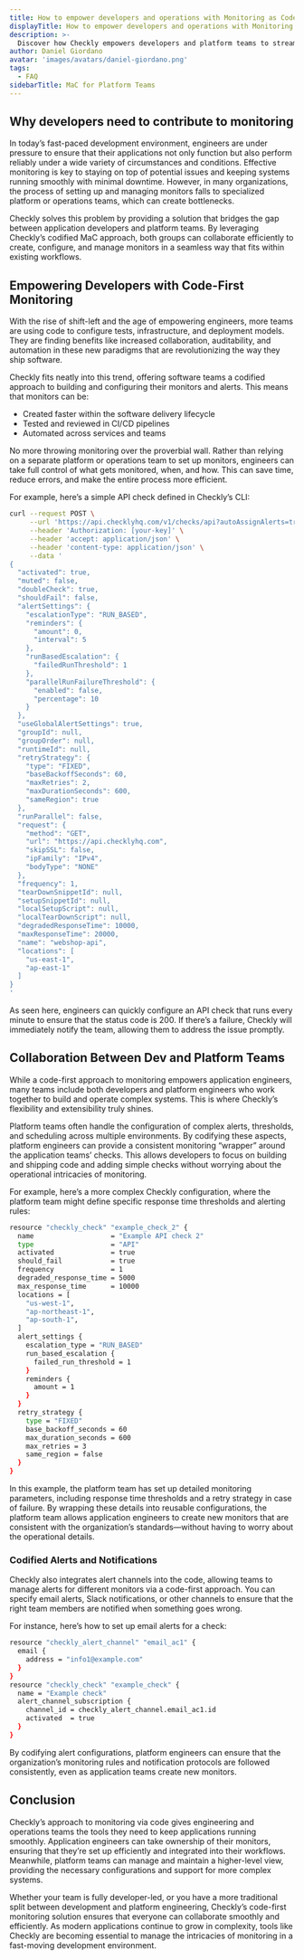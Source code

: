 ```yaml
---
title: How to empower developers and operations with Monitoring as Code - Checkly Guides
displayTitle: How to empower developers and operations with Monitoring as Code
description: >-
  Discover how Checkly empowers developers and platform teams to streamline complex monitoring through a code-first approach. Learn how collaboration, automation, and integrated alerts improve reliability and reduce bottlenecks in modern software delivery workflows.
author: Daniel Giordano
avatar: 'images/avatars/daniel-giordano.png'
tags:
  - FAQ
sidebarTitle: MaC for Platform Teams
---
```

## Why developers need to contribute to monitoring
In today’s fast-paced development environment, engineers are under pressure to ensure that their applications not only function but also perform reliably under a wide variety of circumstances and conditions. Effective monitoring is key to staying on top of potential issues and keeping systems running smoothly with minimal downtime. However, in many organizations, the process of setting up and managing monitors falls to specialized platform or operations teams, which can create bottlenecks.

Checkly solves this problem by providing a solution that bridges the gap between application developers and platform teams. By leveraging Checkly’s codified MaC approach, both groups can collaborate efficiently to create, configure, and manage monitors in a seamless way that fits within existing workflows.

## Empowering Developers with Code-First Monitoring
With the rise of shift-left and the age of empowering engineers, more teams are using code to configure tests, infrastructure, and deployment models. They are finding benefits like increased collaboration, auditability, and automation in these new paradigms that are revolutionizing the way they ship software. 

Checkly fits neatly into this trend, offering software teams a codified approach to building and configuring their monitors and alerts. This means that monitors can be:

* Created faster within the software delivery lifecycle
* Tested and reviewed in CI/CD pipelines
* Automated across services and teams

No more throwing monitoring over the proverbial wall. Rather than relying on a separate platform or operations team to set up monitors, engineers can take full control of what gets monitored, when, and how. This can save time, reduce errors, and make the entire process more efficient. 


For example, here’s a simple API check defined in Checkly’s CLI:

```bash
curl --request POST \
     --url 'https://api.checklyhq.com/v1/checks/api?autoAssignAlerts=true' \
     --header 'Authorization: [your-key]' \
     --header 'accept: application/json' \
     --header 'content-type: application/json' \
     --data '
{
  "activated": true,
  "muted": false,
  "doubleCheck": true,
  "shouldFail": false,
  "alertSettings": {
    "escalationType": "RUN_BASED",
    "reminders": {
      "amount": 0,
      "interval": 5
    },
    "runBasedEscalation": {
      "failedRunThreshold": 1
    },
    "parallelRunFailureThreshold": {
      "enabled": false,
      "percentage": 10
    }
  },
  "useGlobalAlertSettings": true,
  "groupId": null,
  "groupOrder": null,
  "runtimeId": null,
  "retryStrategy": {
    "type": "FIXED",
    "baseBackoffSeconds": 60,
    "maxRetries": 2,
    "maxDurationSeconds": 600,
    "sameRegion": true
  },
  "runParallel": false,
  "request": {
    "method": "GET",
    "url": "https://api.checklyhq.com",
    "skipSSL": false,
    "ipFamily": "IPv4",
    "bodyType": "NONE"
  },
  "frequency": 1,
  "tearDownSnippetId": null,
  "setupSnippetId": null,
  "localSetupScript": null,
  "localTearDownScript": null,
  "degradedResponseTime": 10000,
  "maxResponseTime": 20000,
  "name": "webshop-api",
  "locations": [
    "us-east-1",
    "ap-east-1"
  ]
}
'
```
As seen here, engineers can quickly configure an API check that runs every minute to ensure that the status code is 200. If there’s a failure, Checkly will immediately notify the team, allowing them to address the issue promptly.

## Collaboration Between Dev and Platform Teams
While a code-first approach to monitoring empowers application engineers, many teams include both developers and platform engineers who work together to build and operate complex systems. This is where Checkly’s flexibility and extensibility truly shines.

Platform teams often handle the configuration of complex alerts, thresholds, and scheduling across multiple environments. By codifying these aspects, platform engineers can provide a consistent monitoring “wrapper” around the application teams’ checks. This allows developers to focus on building and shipping code and adding simple checks without worrying about the operational intricacies of monitoring.

For example, here’s a more complex Checkly configuration, where the platform team might define specific response time thresholds and alerting rules:

```bash
resource "checkly_check" "example_check_2" {
  name                   = "Example API check 2"
  type                   = "API"
  activated              = true
  should_fail            = true
  frequency              = 1
  degraded_response_time = 5000
  max_response_time      = 10000
  locations = [
    "us-west-1",
    "ap-northeast-1",
    "ap-south-1",
  ]
  alert_settings {
    escalation_type = "RUN_BASED"
    run_based_escalation {
      failed_run_threshold = 1
    }
    reminders {
      amount = 1
    }
  }
  retry_strategy {
    type = "FIXED"
    base_backoff_seconds = 60
    max_duration_seconds = 600
    max_retries = 3
    same_region = false
  }
}
```
In this example, the platform team has set up detailed monitoring parameters, including response time thresholds and a retry strategy in case of failure. By wrapping these details into reusable configurations, the platform team allows application engineers to create new monitors that are consistent with the organization’s standards—without having to worry about the operational details.

### Codified Alerts and Notifications
Checkly also integrates alert channels into the code, allowing teams to manage alerts for different monitors via a code-first approach. You can specify email alerts, Slack notifications, or other channels to ensure that the right team members are notified when something goes wrong.

For instance, here’s how to set up email alerts for a check:

```bash
resource "checkly_alert_channel" "email_ac1" {
  email {
    address = "info1@example.com"
  }
}
resource "checkly_check" "example_check" {
  name = "Example check"
  alert_channel_subscription {
    channel_id = checkly_alert_channel.email_ac1.id
    activated  = true
  }
}
```
By codifying alert configurations, platform engineers can ensure that the organization’s monitoring rules and notification protocols are followed consistently, even as application teams create new monitors.
## Conclusion
Checkly’s approach to monitoring via code gives engineering and operations teams the tools they need to keep applications running smoothly. Application engineers can take ownership of their monitors, ensuring that they’re set up efficiently and integrated into their workflows. Meanwhile, platform teams can manage and maintain a higher-level view, providing the necessary configurations and support for more complex systems.

Whether your team is fully developer-led, or you have a more traditional split between development and platform engineering, Checkly’s code-first monitoring solution ensures that everyone can collaborate smoothly and efficiently. As modern applications continue to grow in complexity, tools like Checkly are becoming essential to manage the intricacies of monitoring in a fast-moving development environment.